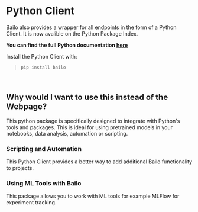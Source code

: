 
# Python Client

Bailo also provides a wrapper for all endpoints in the form of a Python Client. It is now avalible on the Python Package
Index.

**You can find the full Python documentation [here](../../python/index.html)**

Install the Python Client with:

> ```bash
> pip install bailo
> ```

<br />

## Why would I want to use this instead of the Webpage?

This python package is specifically designed to integrate with Python's tools and packages. This is ideal for using
pretrained models in your notebooks, data analysis, automation or scripting.

### Scripting and Automation

This Python Client provides a better way to add additional Bailo functionality to projects.

### Using ML Tools with Bailo

This package allows you to work with ML tools for example MLFlow for experiment tracking.

